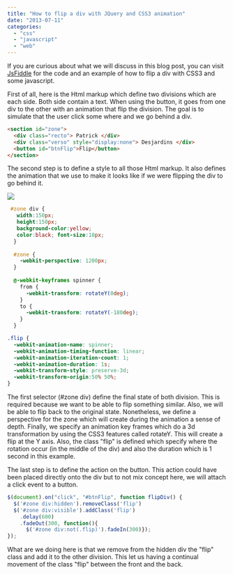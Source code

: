 ```yaml
---
title: "How to flip a div with JQuery and CSS3 animation"
date: "2013-07-11"
categories: 
  - "css"
  - "javascript"
  - "web"
---
```


If you are curious about what we will discuss in this blog post, you can visit [JsFiddle](http://jsfiddle.net/tsdME/2/) for the code and an example of how to flip a div with CSS3 and some javascript.

First of all, here is the Html markup which define two divisions which are each side. Both side contain a text. When using the button, it goes from one div to the other with an animation that flip the division. The goal is to simulate that the user click some where and we go behind a div.


```html  
<section id="zone"> 
  <div class="recto"> Patrick </div> 
  <div class="verso" style="display:none"> Desjardins </div> 
  <button id="btnFlip">Flip</button> 
</section> 
``` 

The second step is to define a style to all those Html markup. It also defines the animation that we use to make it looks like if we were flipping the div to go behind it.

![](images/flipdiv.png)


```css
 #zone div { 
   width:150px; 
   height:150px; 
   background-color:yellow; 
   color:black; font-size:18px; 
  } 
  
  #zone { 
    -webkit-perspective: 1200px; 
  } 
  
  @-webkit-keyframes spinner { 
    from { 
      -webkit-transform: rotateY(0deg); 
    } 
    to {
      -webkit-transform: rotateY(-180deg); 
    } 
  }

.flip { 
  -webkit-animation-name: spinner; 
  -webkit-animation-timing-function: linear; 
  -webkit-animation-iteration-count: 1; 
  -webkit-animation-duration: 1s; 
  -webkit-transform-style: preserve-3d; 
  -webkit-transform-origin:50% 50%; 
} 
```


The first selector (#zone div) define the final state of both division. This is required because we want to be able to flip something similar. Also, we will be able to flip back to the original state. Nonetheless, we define a perspective for the zone which will create during the animation a sense of depth. Finally, we specify an animation key frames which do a 3d transformation by using the CSS3 features called rotateY. This will create a flip at the Y axis. Also, the class "flip" is defined which specify where the rotation occur (in the middle of the div) and also the duration which is 1 second in this example.

The last step is to define the action on the button. This action could have been placed directly onto the div but to not mix concept here, we will attach a click event to a button.


```javascript
$(document).on("click", "#btnFlip", function flipDiv() { 
  $('#zone div:hidden').removeClass('flip') 
  $('#zone div:visible').addClass('flip')
    .delay(600)
    .fadeOut(300, function(){
      $('#zone div:not(.flip)').fadeIn(300)});
}); 
``` 


What are we doing here is that we remove from the hidden div the "flip" class and add it to the other division. This let us having a continual movement of the class "flip" between the front and the back.
